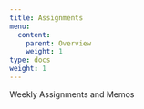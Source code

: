 ```yaml
---
title: Assignments
menu:
  content:
    parent: Overview
    weight: 1
type: docs
weight: 1
---
```


Weekly Assignments and Memos
